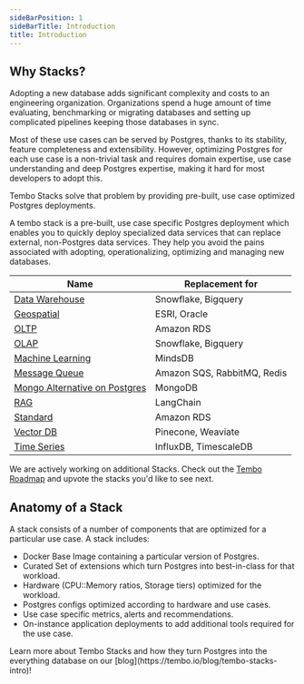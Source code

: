 ```yaml
---
sideBarPosition: 1
sideBarTitle: Introduction
title: Introduction
---
```



## Why Stacks?

Adopting a new database adds significant complexity and costs to an engineering organization. Organizations spend a huge amount of time evaluating, benchmarking or migrating databases and setting up complicated pipelines keeping those databases in sync.

Most of these use cases can be served by Postgres, thanks to its stability, feature completeness and extensibility. However, optimizing Postgres for each use case is a non-trivial task and requires domain expertise, use case understanding and deep Postgres expertise, making it hard for most developers to adopt this.

Tembo Stacks solve that problem by providing pre-built, use case optimized Postgres deployments.

A tembo stack is a pre-built, use case specific Postgres deployment which enables you to quickly deploy specialized data services that can replace external, non-Postgres data services. They help you avoid the pains associated with adopting, operationalizing, optimizing and managing new databases.

| Name                                                  | Replacement for             |
| ----------------------------------------------------- | --------------------------- |
| [Data Warehouse](datawarehouse.md)                    | Snowflake, Bigquery         |
| [Geospatial](geospatial.md)                           | ESRI, Oracle                |
| [OLTP](oltp.md)                                       | Amazon RDS                  |
| [OLAP](olap.md)                                       | Snowflake, Bigquery         |
| [Machine Learning](machine-learning.md)               | MindsDB                     |
| [Message Queue](message-queue.md)                     | Amazon SQS, RabbitMQ, Redis |
| [Mongo Alternative on Postgres](mongo-alternative.md) | MongoDB                     |
| [RAG](rag.md)                                         | LangChain                   |
| [Standard](standard.md)                               | Amazon RDS                  |
| [Vector DB](vector-db.md)                             | Pinecone, Weaviate          |
| [Time Series](timeseries.md)                          | InfluxDB, TimescaleDB       |

We are actively working on additional Stacks. Check out the [Tembo Roadmap](https://roadmap.tembo.io/roadmap) and upvote the stacks you'd like to see next.

## Anatomy of a Stack

A stack consists of a number of components that are optimized for a particular use case. A stack includes:

-   Docker Base Image containing a particular version of Postgres.
-   Curated Set of extensions which turn Postgres into best-in-class for that workload.
-   Hardware (CPU::Memory ratios, Storage tiers) optimized for the workload.
-   Postgres configs optimized according to hardware and use cases.
-   Use case specific metrics, alerts and recommendations.
-   On-instance application deployments to add additional tools required for the use case.

<Callout variant='info'>
	Learn more about Tembo Stacks and how they turn Postgres into the everything
	database on our [blog](https://tembo.io/blog/tembo-stacks-intro)!
</Callout>
